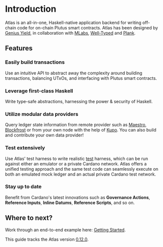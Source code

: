 
# Introduction

Atlas is an all-in-one, Haskell-native application backend for writing off-chain code for on-chain Plutus smart contracts. Atlas has been designed by [Genius Yield](https://www.geniusyield.co/?lng=en), in collaboration with [MLabs](https://mlabs.city/), [Well-Typed](https://well-typed.com/) and [Plank](https://www.joinplank.com/).

## Features

### Easily build transactions
Use an intuitive API to abstract away the complexity around building transactions, balancing UTxOs, and interfacing with Plutus smart contracts.

### Leverage first-class Haskell
Write type-safe abstractions, harnessing the power & security of Haskell.

### Utilize modular data providers
Query ledger state information from remote provider such as [Maestro](https://www.gomaestro.org/dapp-platform), [Blockfrost](https://blockfrost.io/) or from your own node with the help of [Kupo](https://cardanosolutions.github.io/kupo/). You can also build and contribute your own data provider!

### Test extensively
Use Atlas' test harness to write realistic [test](./getting-started/testing) harness,
which can be run against either an emulator or a private Cardano network. Atlas offers a unified testing approach and the same test code can seamlessly execute on both an emulated mock ledger and an actual private Cardano test network.

### Stay up to date
Benefit from Cardano's latest innovations such as **Governance Actions**, **Reference Inputs**, **Inline Datums**, **Reference Scripts**, and so on.

## Where to next?
Work through an end-to-end example here: [Getting Started](./getting-started).

<Callout>

  This guide tracks the Atlas version [0.12.0](https://github.com/geniusyield/atlas/releases/tag/v0.12.0).

</Callout>
